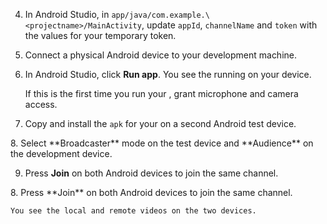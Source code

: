 <PlatformWrapper platform="flutter">
        
4.  In Android Studio, in `app/java/com.example.\<projectname>/MainActivity`, update `appId`, `channelName` and `token` with the values for your temporary token.

5.  Connect a physical Android device to your development machine.

6.  In Android Studio, click **Run app**. You see the <Vpl k="CLIENT" /> running on your device.

    If this is the first time you run your <Vpl k="CLIENT" />, grant microphone and camera access.

7.  Copy and install the `apk` for your <Vpl k="CLIENT" /> on a second Android test device.

<ProductWrapper product="interactive-live-streaming">
8. Select **Broadcaster** mode on the test device and **Audience** on the development device.

9.  Press **Join** on both Android devices to join the same channel.
</ProductWrapper>

<ProductWrapper notAllowed="interactive-live-streaming">
8.  Press **Join** on both Android devices to join the same channel.
</ProductWrapper>

    You see the local and remote videos on the two devices.
</PlatformWrapper>

